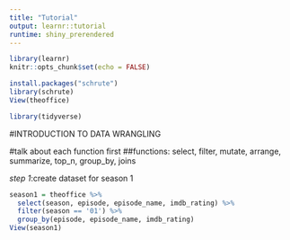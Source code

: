 ```yaml
---
title: "Tutorial"
output: learnr::tutorial
runtime: shiny_prerendered
---
```


```r
library(learnr)
knitr::opts_chunk$set(echo = FALSE)

install.packages("schrute")
library(schrute)
View(theoffice)

library(tidyverse)
```

#INTRODUCTION TO DATA WRANGLING

#talk about each function first
##functions: select, filter, mutate, arrange, summarize, top_n, group_by, joins

*step 1*:create dataset for season 1
```r
season1 = theoffice %>% 
  select(season, episode, episode_name, imdb_rating) %>% 
  filter(season == '01') %>% 
  group_by(episode, episode_name, imdb_rating)
View(season1)
```











